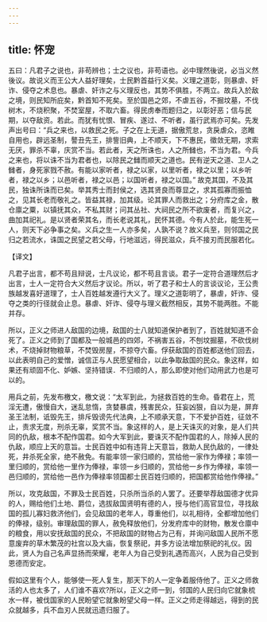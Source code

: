 ```yaml
---
---
---
```

title: 怀宠
---



五曰：凡君子之说也，非苟辨也；士之议也，非苟语也。必中理然後说，必当义然後议。故说义而王公大人益好理矣，士民黔首益行义矣。义理之道彰，则暴虐、奸诈、侵夺之术息也。暴虐、奸诈之与义理反也，其势不俱胜，不两立。故兵入於敌之境，则民知所庇矣，黔首知不死矣。至於国邑之郊，不虐五谷，不掘坟墓，不伐树木，不烧积聚，不焚室屋，不取六畜。得民虏奉而题归之，以彰好恶；信与民期，以夺敌资。若此。而犹有忧恨、冒疾、遂过、不听者，虽行武焉亦可矣。先发声出号曰：“兵之来也，以救民之死。子之在上无道，据傲荒怠，贪戾虐众，恣睢自用也，辟远圣制，謷丑先王，排訾旧典，上不顺天，下不惠民，徵敛无期，求索无厌，罪杀不辜，庆赏不当。若此者，天之所诛也，人之所雠也，不当为君。今兵之来也，将以诛不当为君者也，以除民之雠而顺天之道也。民有逆天之道、卫人之雠者，身死家戮不赦。有能以家听者，禄之以家，以里听者，禄之以里；以乡听者，禄之以乡；以邑听者，禄之以邑；以国听者，禄之以国。” 故克其国，不及其民，独诛所诛而已矣。举其秀士而封侯之，选其贤良而尊显之，求其孤寡而振恤之，见其长老而敬礼之。皆益其禄，加其级。论其罪人而救出之；分府库之金，散仓廪之粟，以镇抚其众，不私其财；问其丛社、大祠民之所不欲废者，而复兴之，曲加其祀礼。是以贤者荣其名，而长老说其礼，民怀其德。今有人於此，能生死一人，则天下必争事之矣。义兵之生一人亦多矣，人孰不说？故义兵至，则邻国之民归之若流水，诛国之民望之若父母，行地滋远，得民滋众，兵不接刃而民服若化。

【译文】

凡君子出言，都不苟且辩说，士凡议论，都不苟且言谈。君子一定符合道理然后才出言，士人一定符合大义然后才议论。所以，听了君子和士人的言谈议论，王公贵族越发喜好道理了，士人百姓越发遵行大义了。理义之道彰明了，暴虐，奸诈、侵夺之类的行径就会止息。暴虐、奸诈、侵夺与理义截然相反，其势不能两胜。不能并存。

所以，正义之师进人敌国的边境，敌国的士八就知道保护者到了，百姓就知道不会死了。正义之师到了国都及一般城邑的四郊，不祸害五谷，不刨坟掘墓，不砍伐树术，不烧掉财物粮草，不焚毁房屋，不掠夺六畜。俘获敌国的百姓都送他们回去，以此表明自己的爱憎，诚信正与人民愿望相合，以此争取敌国的民众。象这样，如果还有顽固不化、妒嫉、坚持错误．不归顺的人，那么即使对他们动用武力也是可以的。

用兵之前，先发布檄文，檄文说：“太军到此，为拯救百姓的生命。昏君在上，荒淫无遭，傲慢自大，迷乱怠惰，贪婪暴虞，残害民众，狂妄凶狠，自以为是，屏弃圣王法制，诋毁先王，排斥毁谤先代法典，上不顺承天意，下不爱护百姓，征敛不止，责求无度，刑杀无辜，奖赏不当。象这样的人，是上天诛灭的对象，是人们共同的仇敌，根本不配作国君。如今大军到此，要诛灭不配作国君的人，除掉人民的仇敌，顺应上天的意旨。士民百姓中如有违背上天意旨，救助人民仇敌的，一律处死，井杀死全家，绝不赦免。有能率领一家归顺的，赏给他一家作为俸禄；率领一里归顺的，赏给他一里作为俸禄，率领一乡归顺的，赏给他一乡作为俸禄，率领一邑归顺的，赏给他一邑作为俸禄率领国都士民百姓归顺的，把国都赏给他作俸禄。”

所以，攻克敌国，不罪及士民百姓，只杀所当杀的人罢了。还要举荐敌国德才优异的人，赐给他们土地、爵位，选拔敌国贤明有德的人，授与他们高官显位，寻找敌国的孤儿寡妇救济他们，会见敌国的老年人，尊重他们，以礼相待，全都增加他们的俸禄，级别。审理敌国的罪人，赦免释放他们，分发府库中的财物，散发仓廪中的粮食，用以安抚敌国的民众，不把敌国的财物占为己有，并询问敌国人民所不愿意废弃的草木繁茂的社宫以及大庙，恢复祭祀，井多方设法增加祭祀的礼仪。因此，贤人为自己名声显扬而荣耀，老年人为自己受到礼遇而高兴，人民为自己受到恩德而安定。

假如这里有个人，能够使一死人复生，那天下的人一定争着服侍他了。正义之师救活的人也太多了，人们谁不喜欢?所以，正义之师一到，邻国的人民归向它就象梳水一样，被伐国家的人民盼望它就象盼望父母一样。正义之师走得越远，得到的民众就越多，兵不血刃人民就迅遗归服了。